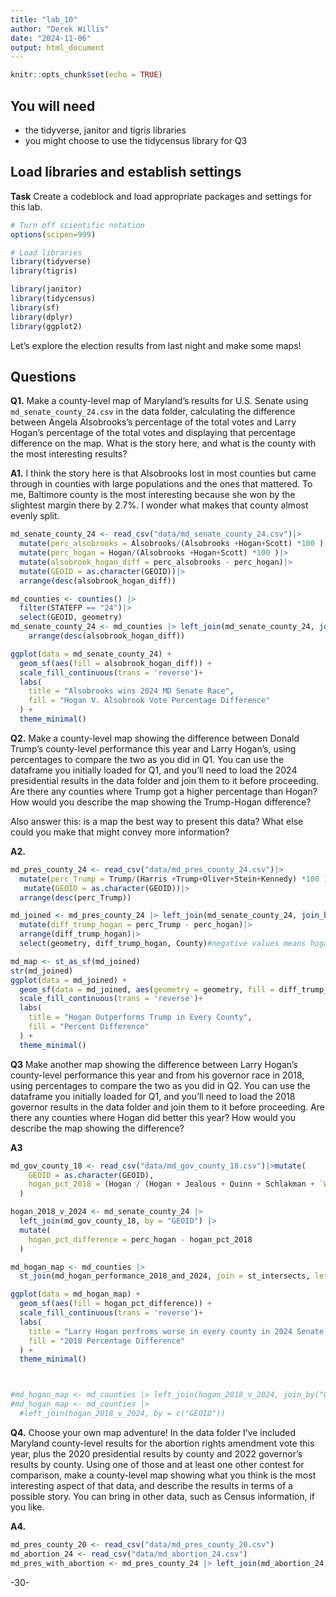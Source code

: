 ```yaml
---
title: "lab_10"
author: "Derek Willis"
date: "2024-11-06"
output: html_document
---
```


```r
knitr::opts_chunk$set(echo = TRUE)
```

## You will need

-   the tidyverse, janitor and tigris libraries
-   you might choose to use the tidycensus library for Q3

## Load libraries and establish settings

**Task** Create a codeblock and load appropriate packages and settings for this lab.

```r
# Turn off scientific notation
options(scipen=999)

# Load libraries
library(tidyverse)
library(tigris)

library(janitor)
library(tidycensus)
library(sf)
library(dplyr)
library(ggplot2)
```

Let's explore the election results from last night and make some maps!

## Questions

**Q1.** Make a county-level map of Maryland's results for U.S. Senate using `md_senate_county_24.csv` in the data folder, calculating the difference between Angela Alsobrooks's percentage of the total votes and Larry Hogan's percentage of the total votes and displaying that percentage difference on the map. What is the story here, and what is the county with the most interesting results?

**A1.** I think the story here is that Alsobrooks lost in most counties but came through in counties with large populations and the ones that mattered. To me, Baltimore county is the most interesting because she won by the slightest margin there by 2.7%. I wonder what makes that county almost evenly split.
```r
md_senate_county_24 <- read_csv("data/md_senate_county_24.csv")|>
  mutate(perc_alsobrooks = Alsobrooks/(Alsobrooks +Hogan+Scott) *100 )|>
  mutate(perc_hogan = Hogan/(Alsobrooks +Hogan+Scott) *100 )|>
  mutate(alsobrook_hogan_diff = perc_alsobrooks - perc_hogan)|>
  mutate(GEOID = as.character(GEOID))|>
  arrange(desc(alsobrook_hogan_diff))

md_counties <- counties() |>
  filter(STATEFP == "24")|>
  select(GEOID, geometry)
md_senate_county_24 <- md_counties |> left_join(md_senate_county_24, join_by("GEOID"))|>
    arrange(desc(alsobrook_hogan_diff))

ggplot(data = md_senate_county_24) +
  geom_sf(aes(fill = alsobrook_hogan_diff)) +
  scale_fill_continuous(trans = 'reverse')+
  labs(
    title = "Alsobrooks wins 2024 MD Senate Race",
    fill = "Hogan V. Alsobrook Vote Percentage Difference"
  ) +
  theme_minimal()

```

**Q2.** Make a county-level map showing the difference between Donald Trump's county-level performance this year and Larry Hogan's, using percentages to compare the two as you did in Q1. You can use the dataframe you initially loaded for Q1, and you'll need to load the 2024 presidential results in the data folder and join them to it before proceeding. Are there any counties where Trump got a higher percentage than Hogan? How would you describe the map showing the Trump-Hogan difference?

Also answer this: is a map the best way to present this data? What else could you make that might convey more information?

**A2.**

```r
md_pres_county_24 <- read_csv("data/md_pres_county_24.csv")|>
  mutate(perc_Trump = Trump/(Harris +Trump+Oliver+Stein+Kennedy) *100 )|>
   mutate(GEOID = as.character(GEOID))|>
  arrange(desc(perc_Trump))

md_joined <- md_pres_county_24 |> left_join(md_senate_county_24, join_by("GEOID", "County"))|>
  mutate(diff_trump_hogan = perc_Trump - perc_hogan)|>
  arrange(diff_trump_hogan)|>
  select(geometry, diff_trump_hogan, County)#negative values means hogan had more votes

md_map <- st_as_sf(md_joined)
str(md_joined)
ggplot(data = md_joined) +
  geom_sf(data = md_joined, aes(geometry = geometry, fill = diff_trump_hogan)) +
  scale_fill_continuous(trans = 'reverse')+
  labs(
    title = "Hogan Outperforms Trump in Every County",
    fill = "Percent Difference"
  ) +
  theme_minimal()
```

**Q3** Make another map showing the difference between Larry Hogan's county-level performance this year and from his governor race in 2018, using percentages to compare the two as you did in Q2. You can use the dataframe you initially loaded for Q1, and you'll need to load the 2018 governor results in the data folder and join them to it before proceeding. Are there any counties where Hogan did better this year? How would you describe the map showing the difference?

**A3**

```r
md_gov_county_18 <- read_csv("data/md_gov_county_18.csv")|>mutate(
    GEOID = as.character(GEOID),
    hogan_pct_2018 = (Hogan / (Hogan + Jealous + Quinn + Schlakman + `Write-ins`)) * 100
  )

hogan_2018_v_2024 <- md_senate_county_24 |>
  left_join(md_gov_county_18, by = "GEOID") |>
  mutate(
    hogan_pct_difference = perc_hogan - hogan_pct_2018 
  )

md_hogan_map <- md_counties |>
  st_join(md_hogan_performance_2018_and_2024, join = st_intersects, left = TRUE)

ggplot(data = md_hogan_map) +
  geom_sf(aes(fill = hogan_pct_difference)) +
  scale_fill_continuous(trans = 'reverse')+
  labs(
    title = "Larry Hogan perfroms worse in every county in 2024 Senate election compared to 2018 Govoner Race",
    fill = "2018 Percentage Difference"
  ) +
  theme_minimal()



#md_hogan_map <- md_counties |> left_join(hogan_2018_v_2024, join_by("GEOID"))
#md_hogan_map <- md_counties |>
  #left_join(hogan_2018_v_2024, by = c("GEOID"))
```

**Q4.** Choose your own map adventure! In the data folder I've included Maryland county-level results for the abortion rights amendment vote this year, plus the 2020 presidential results by county and 2022 governor's results by county. Using one of those and at least one other contest for comparison, make a county-level map showing what you think is the most interesting aspect of that data, and describe the results in terms of a possible story. You can bring in other data, such as Census information, if you like.

**A4.**

```r
md_pres_county_20 <- read_csv("data/md_pres_county_20.csv")
md_abortion_24 <- read_csv("data/md_abortion_24.csv")
md_pres_with_abortion <- md_pres_county_24 |> left_join(md_abortion_24, by=c("NAME"="County"))

```

-30-
